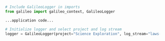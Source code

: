 ```python Python
# Include GalileoLogger in imports
from galileo import galileo_context, GalileoLogger

...application code...

# Initialize logger and select project and log stream
logger = GalileoLogger(project="Science Exploration", log_stream="laws-of-science")
```